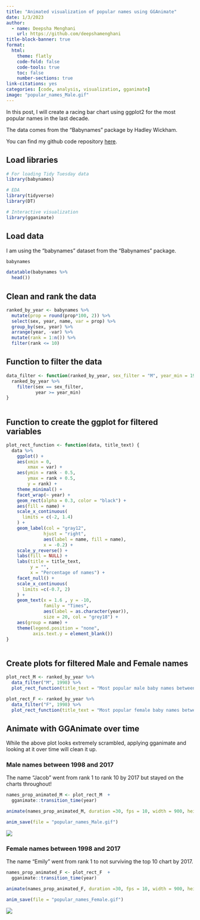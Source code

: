 ```yaml
---
title: "Animated visualization of popular names using GGAnimate"
date: 1/3/2023
author:
  - name: Deepsha Menghani 
    url: https://github.com/deepshamenghani
title-block-banner: true
format:
  html:
    theme: flatly
    code-fold: false
    code-tools: true
    toc: false
    number-sections: true
link-citations: yes
categories: [code, analysis, visualization, gganimate]
image: "popular_names_Male.gif"
---
```


In this post, I will create a racing bar chart using ggplot2 for the most popular names in the last decade.

The data comes from the "Babynames" package by Hadley Wickham.

::: callout-tip
You can find my github code repository [here](https://github.com/deepshamenghani/tidytuesday/tree/master/2023/Week1_BYOD).
:::

## Load libraries

```r

# For loading Tidy Tuesday data
library(babynames)

# EDA
library(tidyverse)
library(DT)

# Interactive visualization
library(gganimate)

```

## Load data

I am using the "babynames" dataset from the "Babynames" package.

```r
babynames

```

```r
datatable(babynames %>% 
  head())
```

## Clean and rank the data

```r
ranked_by_year <- babynames %>% 
  mutate(prop = round(prop*100, 2)) %>% 
  select(sex, year, name, var = prop) %>% 
  group_by(sex, year) %>% 
  arrange(year, -var) %>% 
  mutate(rank = 1:n()) %>% 
  filter(rank <= 10)
```

## Function to filter the data

```r

data_filter <- function(ranked_by_year, sex_filter = "M", year_min = 1998) {
  ranked_by_year %>% 
    filter(sex == sex_filter,
           year >= year_min)
}
 
```

## Function to create the ggplot for filtered variables

```r

plot_rect_function <- function(data, title_text) {
  data %>% 
    ggplot() +
    aes(xmin = 0,
        xmax = var) +
    aes(ymin = rank - 0.5,
        ymax = rank + 0.5,
        y = rank) +
    theme_minimal() +
    facet_wrap(~ year) +
    geom_rect(alpha = 0.3, color = "black") +
    aes(fill = name) +
    scale_x_continuous(
      limits = c(-2, 1.4)
    ) +
    geom_label(col = "gray12",
              hjust = "right",
              aes(label = name, fill = name),
              x = -0.2) +
    scale_y_reverse() +
    labs(fill = NULL) +
    labs(title = title_text,
         y = "",
         x = "Percentage of names") +
    facet_null() +
    scale_x_continuous(
      limits =c(-0.7, 2)
    ) +
    geom_text(x = 1.6 , y = -10,
              family = "Times",
              aes(label = as.character(year)),
              size = 20, col = "grey18") +
    aes(group = name) +
    theme(legend.position = "none",
          axis.text.y = element_blank()) 
}
  

```

## Create plots for filtered Male and Female names

```r
plot_rect_M <- ranked_by_year %>% 
  data_filter("M", 1998) %>% 
  plot_rect_function(title_text = "Most popular male baby names between 1998-2017")

plot_rect_F <- ranked_by_year %>% 
  data_filter("F", 1998) %>% 
  plot_rect_function(title_text = "Most popular female baby names between 1998-2017")

```

## Animate with GGAnimate over time

While the above plot looks extremely scrambled, applying gganimate and looking at it over time will clean it up.

### Male names between 1998 and 2017

The name "Jacob" went from rank 1 to rank 10 by 2017 but stayed on the charts throughout!

```r

names_prop_animated_M <- plot_rect_M  +
  gganimate::transition_time(year)

animate(names_prop_animated_M, duration =30, fps = 10, width = 900, height = 600, renderer = gifski_renderer(), end_pause = 100, start_pause = 30)

anim_save(file = "popular_names_Male.gif")

```

![](popular_names_Male.gif)

### Female names between 1998 and 2017

The name "Emily" went from rank 1 to not surviving the top 10 chart by 2017.

```r

names_prop_animated_F <- plot_rect_F  +
  gganimate::transition_time(year)

animate(names_prop_animated_F, duration =30, fps = 10, width = 900, height = 600, renderer = gifski_renderer(), end_pause = 100, start_pause = 30)

anim_save(file = "popular_names_Female.gif")

```


![](popular_names_Female.gif)